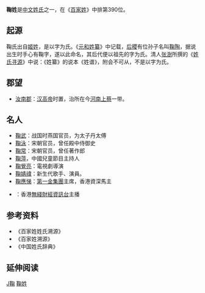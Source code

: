 {{Unreferenced|time=2016-07-14T14:49:47+00:00}}
{{姓氏
|姓氏=鞠
|拼音=Jū
|中国大陆=Ju
|台湾=
|香港=guk1
|澳门=
|新加坡=
|马来西亚=
|越南=Cúc
|韩国=
|反切=居六切
|同音字=
|堂号=
|郡望=[[汝南郡|汝南郡]]
}}

'''鞠姓'''是[[中文姓氏|中文姓氏]]之一，在《[[百家姓|百家姓]]》中排第390位。

== 起源 ==
鞠氏出自[[姬姓|姬姓]]，是以字为氏。《[[元和姓纂|元和姓纂]]》中记载，[[后稷|后稷]]有位孙子名叫[[鞠陶|鞠陶]]，据说出生时手心有鞠字，遂以此命名，其后代便以祖先的字为氏。清人[[张澍|张澍]]所撰的《[[姓氏寻源|姓氏寻源]]》中说：《姓纂》的说本《姓谱》，附会不可从，不是以字为氏。

== 郡望 ==
*[[汝南郡|汝南郡]]：[[汉高帝|汉高帝]]时置，治所在今[[河南|河南]][[上蔡|上蔡]]一带。

== 名人 ==
* [[鞠武|鞠武]]：战国时燕国官员，为太子丹太傅
* [[鞠泳|鞠泳]]：宋朝官员，曾任殿中侍御史
* [[鞠常|鞠常]]：宋朝官员，曾任著作郎
* [[鞠萍|鞠萍]]，中國兒童節目主持人
* [[鞠覺亮|鞠覺亮]]：電視劇導演
* [[鞠婧禕|鞠婧禕]]：新生代歌手、演員。
* [[鞠應悌|鞠應悌]]：[[第一金集團|第一金集團]]主席，香港資深馬主
* {{tsl|yue|鞠頴怡|鞠頴怡}}：香港[[無綫財經資訊台|無綫財經資訊台]]主播

== 参考资料 ==
{{Reflist|2}}
*《百家姓姓氏溯源》
*《百家姓溯源》
*《中国姓氏辞典》

== 延伸阅读 ==
{{Wikisource further reading}}

[[Category:罕見或停用漢姓|J鞠]]
[[Category:鞠姓|]]